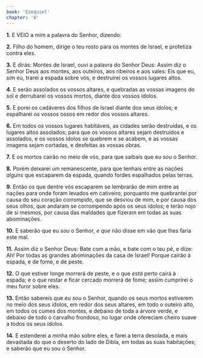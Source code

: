 ```yaml
---
book: 'Ezequiel'
chapter: '6'
---
```


**1.** E VEIO a mim a palavra do Senhor, dizendo:

**2.** Filho do homem, dirige o teu rosto para os montes de Israel, e profetiza contra eles.

**3.** E dirás: Montes de Israel, ouvi a palavra do Senhor Deus: Assim diz o Senhor Deus aos montes, aos outeiros, aos ribeiros e aos vales: Eis que eu, *sim* eu, trarei a espada sobre vós, e destruirei os vossos lugares altos.

**4.** E serão assolados os vossos altares, e quebradas as vossas imagens do sol e derrubarei os vossos mortos, diante dos vossos ídolos.

**5.** E porei os cadáveres dos filhos de Israel diante dos seus ídolos; e espalharei os vossos ossos em redor dos vossos altares.

**6.** Em todos os vossos lugares habitáveis, as cidades serão destruídas, e os lugares altos assolados; para que os vossos altares sejam destruídos e assolados, e os vossos ídolos se quebrem e se acabem, e as vossas imagens sejam cortadas, e desfeitas as vossas obras.

**7.** E os mortos cairão no meio de vós, para que saibais que eu *sou* o Senhor.

**8.** Porém deixarei um remanescente, para que tenhais entre as nações *alguns* que escaparem da espada, quando fordes espalhados pelas terras.

**9.** Então os que dentre vós escaparem se lembrarão de mim entre as nações para onde foram levados em cativeiro; porquanto me quebrantei por causa do seu coração corrompido, que se desviou de mim, e por causa dos seus olhos, que andaram se corrompendo após os seus ídolos; e terão nojo de si mesmos, por causa das maldades que fizeram em todas as suas abominações.

**10.** E saberão que eu *sou* o Senhor, *e que* não disse em vão que lhes faria este mal.

**11.** Assim diz o Senhor Deus: Bate com a mão, e bate com o teu pé, e dize: Ah! Por todas as grandes abominações da casa de Israel! Porque cairão à espada, e de fome, e de peste.

**12.** O que estiver longe morrerá de peste, e o que *está* perto cairá à espada; e o que restar e ficar cercado morrerá de fome; assim cumprirei o meu furor sobre eles.

**13.** Então sabereis que eu *sou* o Senhor, quando os seus mortos estiverem no meio dos seus ídolos, em redor dos seus altares, em todo o outeiro alto, em todos os cumes dos montes, e debaixo de toda a árvore verde, e debaixo de todo o carvalho frondoso, no lugar onde ofereciam cheiro suave a todos os seus ídolos.

**14.** E estenderei a minha mão sobre eles, e farei a terra desolada, e mais devastada do que o deserto do lado de Dibla, em todas as suas habitações; e saberão que eu sou o Senhor.